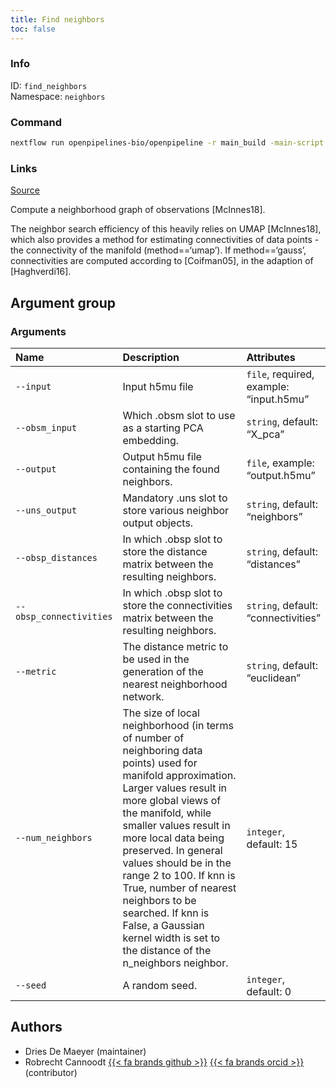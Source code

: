 ```yaml
---
title: Find neighbors
toc: false
---
```


::: {.column-margin}

### Info

ID: `find_neighbors`  
Namespace: `neighbors`

### Command

```bash
nextflow run openpipelines-bio/openpipeline -r main_build -main-script target/nextflow/neighbors/find_neighbors/main.nf --help
```

### Links
[Source](https://github.com/openpipelines-bio/openpipeline/blob/main/src/neighbors/find_neighbors){.btn-action .btn-sm .btn-info .btn role="button"}
:::

Compute a neighborhood graph of observations [McInnes18].

The neighbor search efficiency of this heavily relies on UMAP [McInnes18], which also provides a method for estimating connectivities of data points - the connectivity of the manifold (method=='umap'). If method=='gauss', connectivities are computed according to [Coifman05], in the adaption of [Haghverdi16].


## Argument group

### Arguments



|Name                    |Description                                                                                                                                                                                                                                                                                                                                                                                                                                            |Attributes                              |
|:-----------------------|:------------------------------------------------------------------------------------------------------------------------------------------------------------------------------------------------------------------------------------------------------------------------------------------------------------------------------------------------------------------------------------------------------------------------------------------------------|:---------------------------------------|
|`--input`               |Input h5mu file                                                                                                                                                                                                                                                                                                                                                                                                                                        |`file`, required, example: "input.h5mu" |
|`--obsm_input`          |Which .obsm slot to use as a starting PCA embedding.                                                                                                                                                                                                                                                                                                                                                                                                   |`string`, default: "X_pca"              |
|`--output`              |Output h5mu file containing the found neighbors.                                                                                                                                                                                                                                                                                                                                                                                                       |`file`, example: "output.h5mu"          |
|`--uns_output`          |Mandatory .uns slot to store various neighbor output objects.                                                                                                                                                                                                                                                                                                                                                                                          |`string`, default: "neighbors"          |
|`--obsp_distances`      |In which .obsp slot to store the distance matrix between the resulting neighbors.                                                                                                                                                                                                                                                                                                                                                                      |`string`, default: "distances"          |
|`--obsp_connectivities` |In which .obsp slot to store the connectivities matrix between the resulting neighbors.                                                                                                                                                                                                                                                                                                                                                                |`string`, default: "connectivities"     |
|`--metric`              |The distance metric to be used in the generation of the nearest neighborhood network.                                                                                                                                                                                                                                                                                                                                                                  |`string`, default: "euclidean"          |
|`--num_neighbors`       |The size of local neighborhood (in terms of number of neighboring data points) used for manifold approximation. Larger values result in more global views of the manifold, while smaller values result in more local data being preserved. In general values should be in the range 2 to 100. If knn is True, number of nearest neighbors to be searched. If knn is False, a Gaussian kernel width is set to the distance of the n_neighbors neighbor. |`integer`, default: 15                  |
|`--seed`                |A random seed.                                                                                                                                                                                                                                                                                                                                                                                                                                         |`integer`, default: 0                   |

## Authors

 * Dries De Maeyer  (maintainer)
 * Robrecht Cannoodt [{{< fa brands github >}}](https://github.com/rcannood) [{{< fa brands orcid >}}](https://orcid.org/0000-0003-3641-729X) (contributor)
